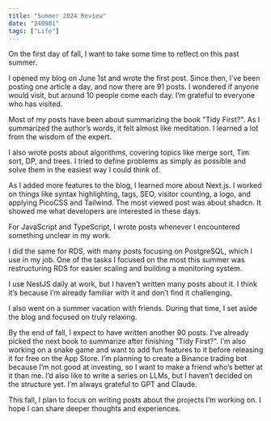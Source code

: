 ```yaml
---
title: "Summer 2024 Review"
date: "240901"
tags: ["Life"]
---
```


On the first day of fall, I want to take some time to reflect on this past summer.

I opened my blog on June 1st and wrote the first post.
Since then, I’ve been posting one article a day, and now there are 91 posts.
I wondered if anyone would visit, but around 10 people come each day.
I’m grateful to everyone who has visited.

Most of my posts have been about summarizing the book "Tidy First?".
As I summarized the author’s words, it felt almost like meditation.
I learned a lot from the wisdom of the expert.

I also wrote posts about algorithms, covering topics like merge sort, Tim sort, DP, and trees.
I tried to define problems as simply as possible and solve them in the easiest way I could think of.

As I added more features to the blog, I learned more about Next.js.
I worked on things like syntax highlighting, tags, SEO, visitor counting, a logo, and applying PicoCSS and Tailwind.
The most viewed post was about shadcn. It showed me what developers are interested in these days.

For JavaScript and TypeScript, I wrote posts whenever I encountered something unclear in my work.

I did the same for RDS, with many posts focusing on PostgreSQL, which I use in my job.
One of the tasks I focused on the most this summer was restructuring RDS for easier scaling and building a monitoring system.

I use NestJS daily at work, but I haven’t written many posts about it.
I think it’s because I’m already familiar with it and don’t find it challenging.

I also went on a summer vacation with friends.
During that time, I set aside the blog and focused on truly relaxing.

By the end of fall, I expect to have written another 90 posts.
I’ve already picked the next book to summarize after finishing "Tidy First?".
I’m also working on a snake game and want to add fun features to it before releasing it for free on the App Store.
I’m planning to create a Binance trading bot because I’m not good at investing, so I want to make a friend who’s better at it than me.
I’d also like to write a series on LLMs, but I haven’t decided on the structure yet. I’m always grateful to GPT and Claude.

This fall, I plan to focus on writing posts about the projects I’m working on.
I hope I can share deeper thoughts and experiences.
